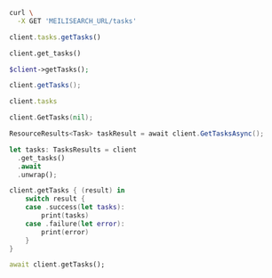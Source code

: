 <CodeGroup>

```bash cURL
curl \
  -X GET 'MEILISEARCH_URL/tasks'
```

```javascript JS
client.tasks.getTasks()
```

```python Python
client.get_tasks()
```

```php PHP
$client->getTasks();
```

```java Java
client.getTasks();
```

```ruby Ruby
client.tasks
```

```go Go
client.GetTasks(nil);
```

```csharp C#
ResourceResults<Task> taskResult = await client.GetTasksAsync();

```

```rust Rust
let tasks: TasksResults = client
  .get_tasks()
  .await
  .unwrap();
```

```swift Swift
client.getTasks { (result) in
    switch result {
    case .success(let tasks):
        print(tasks)
    case .failure(let error):
        print(error)
    }
}
```

```dart Dart
await client.getTasks();
```
</CodeGroup>